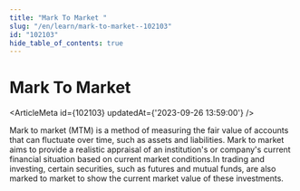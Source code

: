 ```yaml
---
title: "Mark To Market "
slug: "/en/learn/mark-to-market--102103"
id: "102103"
hide_table_of_contents: true
---
```



# Mark To Market 

<ArticleMeta id={102103} updatedAt={'2023-09-26 13:59:00'} />
<div className='border-solid border-b border-t-0 my-4 border-[var(--ifm-color-gray-300)]' />

Mark to market (MTM) is a method of measuring the fair value of accounts that can fluctuate over time, such as assets and liabilities. Mark to market aims to provide a realistic appraisal of an institution's or company's current financial situation based on current market conditions.In trading and investing, certain securities, such as futures and mutual funds, are also marked to market to show the current market value of these investments.
